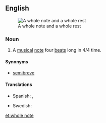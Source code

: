 {{wikipedia}}
==English==
[[Image:Whole note and rest.svg|thumb|right|A whole note and a whole rest]]

===Noun===
{{en-noun}}

# {{music}} A [[musical]] [[note]] four [[beat]]s long in 4/4 time.

====Synonyms====
* {{italbrac|UK}} [[semibreve]]

====Translations====
{{trans-top|musical note four beats long}}
* Spanish: {{t-|es|semibreve|f}}, {{t-|es|redonda|f}}
{{trans-mid}}
* Swedish: {{t|sv|helnot|c}}
{{trans-bottom}}

[[et:whole note]]